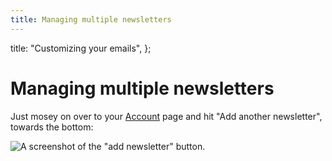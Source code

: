 ```yaml
---
title: Managing multiple newsletters
---
```



  title: "Customizing your emails",
};

# Managing multiple newsletters

<BFPNotice />

Just mosey on over to your [Account](https://buttondown.email/account) page and hit "Add another newsletter", towards the bottom:

![A screenshot of the "add newsletter" button.](/images/add-newsletter.png)
